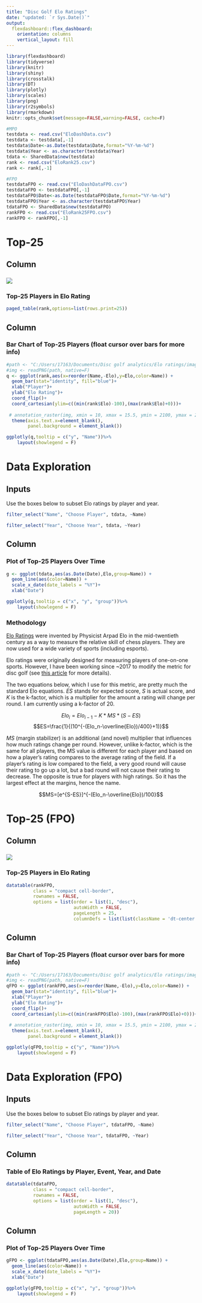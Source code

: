 ```yaml
---
title: "Disc Golf Elo Ratings"
date: "updated: `r Sys.Date()`"
output: 
  flexdashboard::flex_dashboard:
    orientation: columns
    vertical_layout: fill
---
```


```r
library(flexdashboard)
library(tidyverse)
library(knitr)
library(shiny)
library(crosstalk)
library(DT)
library(plotly)
library(scales)
library(png)
library(r2symbols)
library(rmarkdown)
knitr::opts_chunk$set(message=FALSE,warning=FALSE, cache=F)

#MPO
testdata <- read.csv("EloDashData.csv")
testdata <- testdata[,-1]
testdata$Date<-as.Date(testdata$Date,format="%Y-%m-%d")
testdata$Year <- as.character(testdata$Year)
tdata <- SharedData$new(testdata)
rank <- read.csv("EloRank25.csv")
rank <- rank[,-1]

#FPO
testdataFPO <- read.csv("EloDashDataFPO.csv")
testdataFPO <- testdataFPO[,-1]
testdataFPO$Date<-as.Date(testdataFPO$Date,format="%Y-%m-%d")
testdataFPO$Year <- as.character(testdataFPO$Year)
tdataFPO <- SharedData$new(testdataFPO)
rankFPO <- read.csv("EloRank25FPO.csv")
rankFPO <- rankFPO[,-1]
```

Top-25
======================================================================= 

Column {data-width=400}
-----------------------------------------------------------------------

### {data-height=100}

![](images/imageL.png)


### Top-25 Players in Elo Rating

```r
paged_table(rank,options=list(rows.print=25))
```


Column {data-width=600}
-----------------------------------------------------------------------


### Bar Chart of Top-25 Players (float cursor over bars for more info)

```r
#path <- "C:/Users/17163/Documents/Disc golf analytics/Elo ratings/image.png"
#img <- readPNG(path, native=F)
q <- ggplot(rank,aes(x=reorder(Name,-Elo),y=Elo,color=Name)) + 
  geom_bar(stat="identity", fill="blue")+
  xlab("Player")+
  ylab("Elo Rating")+
  coord_flip()+
  coord_cartesian(ylim=c((min(rank$Elo)-100),(max(rank$Elo)+0)))+
  
 # annotation_raster(img, xmin = 10, xmax = 15.5, ymin = 2100, ymax = 2165)+
  theme(axis.text.x=element_blank(),
        panel.background = element_blank())

ggplotly(q,tooltip = c("y", "Name"))%>%
    layout(showlegend = F)
```


Data Exploration
=======================================================================

Inputs {.sidebar}
-----------------------------------------------------------------------

Use the boxes below to subset Elo ratings by player and year.

```r
filter_select("Name", "Choose Player", tdata, ~Name)
```

```r
filter_select("Year", "Choose Year", tdata, ~Year)
```

Column
-----------------------------------------------------------------------

### Plot of Top-25 Players Over Time

```r
g <- ggplot(tdata,aes(as.Date(Date),Elo,group=Name)) + 
  geom_line(aes(color=Name)) +
  scale_x_date(date_labels = "%Y")+
  xlab("Date")

ggplotly(g,tooltip = c("x", "y", "group"))%>%
    layout(showlegend = F)
```


### Methodology

[Elo Ratings](https://en.wikipedia.org/wiki/Elo_rating_system#:~:text=The%20Elo%20rating%20system%20is,a%20Hungarian%2DAmerican%20physics%20professor.) were invented by Physicist Arpad Elo in the mid-twentieth century as a way to measure the relative skill of chess players.  They are now used for a wide variety of sports (including esports).

Elo ratings were originally designed for measuring players of one-on-one sports.  However, I have been working since ~2017 to modify the metric for disc golf (see [this article](https://discgolf.ultiworld.com/2018/02/13/introducing-2017-disc-golf-elo-ratings/) for more details).

The two equations below, which I use for this metric, are pretty much the standard Elo equations.  *ES* stands for expected score, *S* is actual score, and *K* is the k-factor, which is a multiplier for the amount a rating will change per round.  I am currently using a k-factor of 20.

$$ Elo_i=Elo_{i-1}-K*MS*(S-ES)$$
$$ES=\frac{1}{(10^{-(Elo_n-\overline{Elo})/400}+1)}$$

*MS* (margin stabilizer) is an additional (and novel) multiplier that influences how much ratings change per round.  However, unlike k-factor, which is the same for all players, the MS value is different for each player and based on how a player's rating compares to the average rating of the field.  If a player's rating is low compared to the field, a very good round will cause their rating to go up a lot, but a bad round will not cause their rating to decrease.  The opposite is true for players with high ratings.  So it has the largest effect at the margins, hence the name.

$$MS=[e^{S-ES}]^{-(Elo_n-\overline{Elo})/100}$$

Top-25 (FPO)
======================================================================= 

Column {data-width=400}
-----------------------------------------------------------------------

### {data-height=100}

![](images/imageL.png)

### Top-25 Players in Elo Rating

```r
datatable(rankFPO,
          class = "compact cell-border",
          rownames = FALSE,
          options = list(order = list(1, "desc"),
                         autoWidth = FALSE,
                         pageLength = 25,
                         columnDefs = list(list(className = 'dt-center', targets = 1:2))))
```


Column {data-width=600}
-----------------------------------------------------------------------

### Bar Chart of Top-25 Players (float cursor over bars for more info)

```r
#path <- "C:/Users/17163/Documents/Disc golf analytics/Elo ratings/image.png"
#img <- readPNG(path, native=F)
qFPO <- ggplot(rankFPO,aes(x=reorder(Name,-Elo),y=Elo,color=Name)) + 
  geom_bar(stat="identity", fill="blue")+
  xlab("Player")+
  ylab("Elo Rating")+
  coord_flip()+
  coord_cartesian(ylim=c((min(rankFPO$Elo)-100),(max(rankFPO$Elo)+0)))+
  
 # annotation_raster(img, xmin = 10, xmax = 15.5, ymin = 2100, ymax = 2165)+
  theme(axis.text.x=element_blank(),
        panel.background = element_blank())

ggplotly(qFPO,tooltip = c("y", "Name"))%>%
    layout(showlegend = F)
```


Data Exploration (FPO)
=======================================================================

Inputs {.sidebar}
-----------------------------------------------------------------------

Use the boxes below to subset Elo ratings by player and year.

```r
filter_select("Name", "Choose Player", tdataFPO, ~Name)
```

```r
filter_select("Year", "Choose Year", tdataFPO, ~Year)
```


Column {data-width=400}
-----------------------------------------------------------------------

### Table of Elo Ratings by Player, Event, Year, and Date

```r
datatable(tdataFPO,
          class = "compact cell-border",
          rownames = FALSE,
          options = list(order = list(1, "desc"),
                         autoWidth = FALSE,
                         pageLength = 20))
```

Column {data-width=600}
-----------------------------------------------------------------------

### Plot of Top-25 Players Over Time

```r
gFPO <- ggplot(tdataFPO,aes(as.Date(Date),Elo,group=Name)) + 
  geom_line(aes(color=Name)) +
  scale_x_date(date_labels = "%Y")+
  xlab("Date")

ggplotly(gFPO,tooltip = c("x", "y", "group"))%>%
    layout(showlegend = F)
```


###